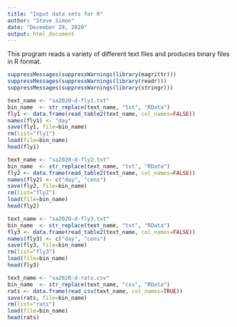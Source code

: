 ```yaml
---
title: "Input data sets for R"
author: "Steve Simon"
date: "December 28, 2020"
output: html_document
---
```


This program reads a variety of different text files and produces binary files in R format.

```r
suppressMessages(suppressWarnings(library(magrittr)))
suppressMessages(suppressWarnings(library(readr)))
suppressMessages(suppressWarnings(library(stringr)))
```

```r
text_name <- "sa2020-d-fly1.txt"
bin_name  <- str_replace(text_name, "txt", "RData")
fly1 <- data.frame(read_table2(text_name, col_names=FALSE))
names(fly1) <- "day"
save(fly1, file=bin_name)
rm(list="fly1")
load(file=bin_name)
head(fly1)
```

```r
text_name <- "sa2020-d-fly2.txt"
bin_name  <- str_replace(text_name, "txt", "RData")
fly2 <- data.frame(read_table2(text_name, col_names=FALSE))
names(fly2) <- c("day", "cens")
save(fly2, file=bin_name)
rm(list="fly2")
load(file=bin_name)
head(fly2)
```

```r
text_name <- "sa2020-d-fly3.txt"
bin_name  <- str_replace(text_name, "txt", "RData")
fly3 <- data.frame(read_table2(text_name, col_names=FALSE))
names(fly3) <- c("day", "cens")
save(fly3, file=bin_name)
rm(list="fly3")
load(file=bin_name)
head(fly3)
```

```r
text_name <- "sa2020-d-rats.csv"
bin_name  <- str_replace(text_name, "csv", "RData")
rats <- data.frame(read_csv(text_name, col_names=TRUE))
save(rats, file=bin_name)
rm(list="rats")
load(file=bin_name)
head(rats)
```
